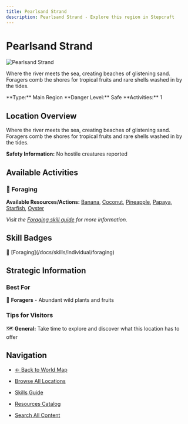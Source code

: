```yaml
---
title: Pearlsand Strand
description: Pearlsand Strand - Explore this region in Stepcraft
---
```


# Pearlsand Strand

<div className="flex items-start gap-6 mb-8">
  <div className="flex-shrink-0">
    <img src="/assets/locations/pearlsand_strand.png" alt="Pearlsand Strand" className="w-32 h-32 border rounded-lg object-cover" />
  </div>
  <div className="flex-1">
    <div className="space-y-3">
      <p className="text-lg text-muted-foreground">Where the river meets the sea, creating beaches of glistening sand. Foragers comb the shores for tropical fruits and rare shells washed in by the tides.</p>
      <div className="flex flex-wrap gap-4 text-sm">
        <span className="px-3 py-1 bg-blue-100 dark:bg-blue-900 rounded-md">
          **Type:** Main Region
        </span>
        <span className="px-3 py-1 bg-green-100 dark:bg-green-900 rounded-md">
          **Danger Level:** Safe
        </span>
        <span className="px-3 py-1 bg-purple-100 dark:bg-purple-900 rounded-md">
          **Activities:** 1
        </span>
      </div>
    </div>
  </div>
</div>

## Location Overview

Where the river meets the sea, creating beaches of glistening sand. Foragers comb the shores for tropical fruits and rare shells washed in by the tides.

**Safety Information:** No hostile creatures reported



## Available Activities


### 🌿 Foraging

**Available Resources/Actions:** [Banana](/docs/resources/individual/banana), [Coconut](/docs/resources/individual/coconut), [Pineapple](/docs/resources/individual/pineapple), [Papaya](/docs/resources/individual/papaya), [Starfish](/docs/resources/individual/starfish), [Oyster](/docs/resources/individual/oyster)

*Visit the [Foraging skill guide](/docs/skills/individual/foraging) for more information.*


## Skill Badges

<div className="flex flex-wrap gap-2 my-4">
  <span className="inline-flex items-center gap-1 px-3 py-1 bg-purple-100 dark:bg-purple-900 rounded-full text-sm">
    🌿 [Foraging](/docs/skills/individual/foraging)
  </span>
</div>



## Strategic Information

### Best For
🌿 **Foragers** - Abundant wild plants and fruits

### Tips for Visitors
🗺️ **General:** Take time to explore and discover what this location has to offer

## Navigation

- [← Back to World Map](/docs/map)
- [Browse All Locations](/docs/map/individual)
- [Skills Guide](/docs/skills)
- [Resources Catalog](/docs/resources)

- [Search All Content](/search)
